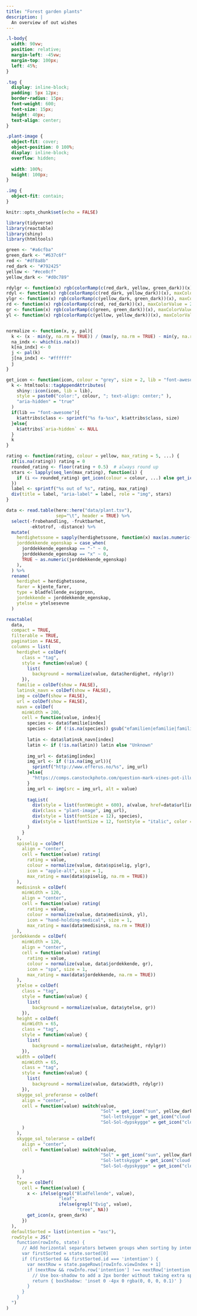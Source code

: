 ```yaml
---
title: "Forest garden plants"
description: |
  An overview of out wishes
---
```


```css
.l-body{
  width: 90vw;
  position: relative;
  margin-left: -45vw;
  margin-top: 100px;
  left: 45%;
}

.tag {
  display: inline-block;
  padding: 5px 12px;
  border-radius: 15px;
  font-weight: 600;
  font-size: 15px;
  height: 40px;
  text-align: center;
}

.plant-image {
  object-fit: cover;
  object-position: 0 100%;
  display: inline-block;
  overflow: hidden;
  
  width: 100%;
  height: 100px;
}

.img {
  object-fit: contain;
}

```

```r
knitr::opts_chunk$set(echo = FALSE)

library(tidyverse)
library(reactable)
library(shiny)
library(htmltools)
```

```r
green <- "#a6cfba"
green_dark <- "#637c6f"
red <- "#df8a8b"
red_dark <- "#792425"
yellow <- "#ece8cf"
yellow_dark <- "#d0c789"

rdylgr <- function(x) rgb(colorRamp(c(red_dark, yellow, green_dark))(x), maxColorValue = 255)
rdyl <- function(x) rgb(colorRamp(c(red_dark, yellow_dark))(x), maxColorValue = 255)
ylgr <- function(x) rgb(colorRamp(c(yellow_dark, green_dark))(x), maxColorValue = 255)
rd <- function(x) rgb(colorRamp(c(red, red_dark))(x), maxColorValue = 255)
gr <- function(x) rgb(colorRamp(c(green, green_dark))(x), maxColorValue = 255)
yl <- function(x) rgb(colorRamp(c(yellow, yellow_dark))(x), maxColorValue = 255)


normalize <- function(x, y, pal){
  k <- (x - min(y, na.rm = TRUE)) / (max(y, na.rm = TRUE) - min(y, na.rm = TRUE))
  na_indx <- which(is.na(x))
  k[na_indx] <- 0
  j <- pal(k)
  j[na_indx] <- "#ffffff"
  j
}
```


```r

get_icon <- function(icon, colour = "grey", size = 2, lib = "font-awesome") {
  k <- htmltools::tagAppendAttributes(
    shiny::icon(icon, lib = lib),
    style = paste0("color:", colour, "; text-align: center;" ),
    "aria-hidden" = "true"
  )
  if(lib == "font-awesome"){
    k$attribs$class <- sprintf("%s fa-%sx", k$attribs$class, size)
  }else{
    k$attribs$`aria-hidden` <- NULL
  }
  k
}

rating <- function(rating, colour = yellow, max_rating = 5, ...) {
  if(is.na(rating)) rating = 0
  rounded_rating <- floor(rating + 0.5)  # always round up
  stars <- lapply(seq_len(max_rating), function(i) {
    if (i <= rounded_rating) get_icon(colour = colour, ...) else get_icon(colour = "#d2d2d2", ...)
  })
  label <- sprintf("%s out of %s", rating, max_rating)
  div(title = label, "aria-label" = label, role = "img", stars)
}

```


```r
data <- read.table(here::here("data/plant.tsv"), 
                   sep="\t", header = TRUE) %>% 
  select(-frobehandling, -fruktbarhet, 
         -ektotrof, -distance) %>% 
  mutate(
    herdighetssone = sapply(herdighetssone, function(x) max(as.numeric(strsplit(x, "-")[[1]]))),
    jorddekkende_egenskap = case_when(
      jorddekkende_egenskap == "-" ~ 0, 
      jorddekkende_egenskap == "x" ~ 0,
      TRUE ~ as.numeric(jorddekkende_egenskap)
    ),
  ) %>% 
  rename(
    herdighet = herdighetssone,
    farer = kjente_farer,
    type = bladfellende_eviggronn,
    jordekkende = jorddekkende_egenskap,
    ytelse = ytelsesevne
  )
```


```r
reactable(
  data, 
  compact = TRUE,
  filterable = TRUE,
  pagination = FALSE,
  columns = list(
    herdighet = colDef(
      class = "tag",
      style = function(value) {
        list(
          background = normalize(value, data$herdighet, rdylgr))
      }),
    familie = colDef(show = FALSE),
    latinsk_navn = colDef(show = FALSE),
    img = colDef(show = FALSE), 
    url = colDef(show = FALSE), 
    navn = colDef(
      minWidth = 200,
      cell = function(value, index){
        species <- data$familie[index]
        species <- if (!is.na(species)) gsub("efamilien|efamilie|familien|familie", "", species) else "Unknown"
        
        latin <- data$latinsk_navn[index]
        latin <- if (!is.na(latin)) latin else "Unknown"
        
        img_url <- data$img[index]
        img_url <- if (!is.na(img_url)){
          sprintf("http://www.efferus.no/%s", img_url) 
        }else{
          "https://comps.canstockphoto.com/question-mark-vines-pot-illustration-drawing_csp72272295.jpg"
        }
        img_url <- img(src = img_url, alt = value)
        
        tagList(
          div(style = list(fontWeight = 600), a(value, href=data$url[index])),
          div(class = "plant-image", img_url),
          div(style = list(fontSize = 12), species),
          div(style = list(fontSize = 12, fontStyle = "italic", color = "#727272"), latin)
        )
      }
    ),
    spiselig = colDef(
      align = "center",
      cell = function(value) rating(
        rating = value, 
        colour = normalize(value, data$spiselig, ylgr), 
        icon = "apple-alt", size = 1,
        max_rating = max(data$spiselig, na.rm = TRUE))
    ),
    medisinsk = colDef(
      minWidth = 120,
      align = "center",
      cell = function(value) rating(
        rating = value, 
        colour = normalize(value, data$medisinsk, yl), 
        icon = "hand-holding-medical", size = 1,
        max_rating = max(data$medisinsk, na.rm = TRUE))
    ),
  jordekkende = colDef(
      minWidth = 120,
      align = "center",
      cell = function(value) rating(
        rating = value, 
        colour = normalize(value, data$jordekkende, gr), 
        icon = "spa", size = 1,
        max_rating = max(data$jordekkende, na.rm = TRUE))
    ),
    ytelse = colDef(
      class = "tag",
      style = function(value) {
        list(
          background = normalize(value, data$ytelse, gr))
      }),
    height = colDef(
      minWidth = 65,
      class = "tag",
      style = function(value) {
        list(
          background = normalize(value, data$height, rdylgr))
      }),
    width = colDef(
      minWidth = 65,
      class = "tag",
      style = function(value) {
        list(
          background = normalize(value, data$width, rdylgr))
      }),
    skygge_sol_preferanse = colDef(
      align = "center",
      cell = function(value) switch(value,
                                    "Sol" = get_icon("sun", yellow_dark),
                                    "Sol-lettskygge" = get_icon("cloud-sun", "#a2a2a2"),
                                    "Sol-Sol-dypskygge" = get_icon("cloud", "#626262")
      )
    ),
    skygge_sol_toleranse = colDef(
      align = "center",
      cell = function(value) switch(value,
                                    "Sol" = get_icon("sun", yellow_dark),
                                    "Sol-lettskygge" = get_icon("cloud-sun", "#a2a2a2"),
                                    "Sol-Sol-dypskygge" = get_icon("cloud", "#626262")
      )
    ),
    type = colDef(
      cell = function(value) { 
        x <- ifelse(grepl("Bladfellende", value),
                    "leaf",
                    ifelse(grepl("Evig", value),
                           "tree", NA))
        get_icon(x, green_dark)
      })
  ),
  defaultSorted = list(intention = "asc"),
  rowStyle = JS("
    function(rowInfo, state) {
      // Add horizontal separators between groups when sorting by intention
      var firstSorted = state.sorted[0]
      if (firstSorted && firstSorted.id === 'intention') {
        var nextRow = state.pageRows[rowInfo.viewIndex + 1]
        if (nextRow && rowInfo.row['intention'] !== nextRow['intention']) {
          // Use box-shadow to add a 2px border without taking extra space
          return { boxShadow: 'inset 0 -4px 0 rgba(0, 0, 0, 0.1)' }
        }
      }
    }
  ")
)
```





